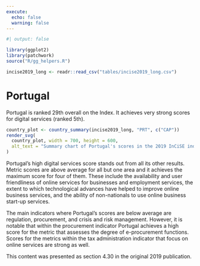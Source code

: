 ```yaml
---
execute:
  echo: false
  warning: false
---
```


<!-- DO NOT EDIT THIS FILE --->
<!-- AUTO GENERATED FROM r/generate_country_qmd.r --->

```r
#| output: false

library(ggplot2)
library(patchwork)
source("R/gg_helpers.R")

incise2019_long <- readr::read_csv("tables/incise2019_long.csv")

```

# Portugal {#sec-country-prt .unnumbered}

:::{.lead}
Portugal is ranked 29th overall on the Index. It achieves very strong scores for
digital services (ranked 5th).
:::

```r
country_plot <- country_summary(incise2019_long, "PRT", c("CAP"))
render_svg(
  country_plot, width = 700, height = 600,
  alt_text = "Summary chart of Portugal's scores in the 2019 InCiSE index."
)
```

Portugal's high digital services score stands out from all its other results.
Metric scores are above average for all but one area and it achieves the
maximum score for four of them. These include the availability and user
friendliness of online services for businesses and employment services, the
extent to which technological advances have helped to improve online business
services, and the ability of non-nationals to use online business start-up
services.

The main indicators where Portugal's scores are below average are regulation,
procurement, and crisis and risk management. However, it is notable that
within the procurement indicator Portugal achieves a high score for the metric
that assesses the degree of e-procurement functions. Scores for the metrics
within the tax administration indicator that focus on online services are
strong as well.

::: {.callout-note .crf title="Cross-referencing note" icon="false"}
This content was presented as section 4.30 in the original 2019 publication.
:::
